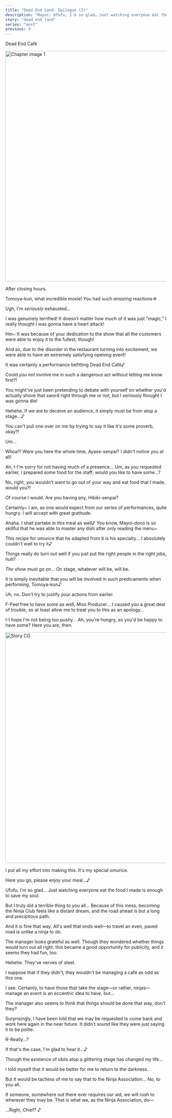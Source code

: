 ```yaml
---
title: "Dead End Land: Epilogue (2)"
description: "Mayoi: Ufufu, I'm so glad… Just watching everyone eat the food I made is enough to save my soul."
story: "dead_end_land"
series: "enst"
previous: 8
---
```


<Season s="Summer"/>

<Location>Dead End Café</Location>

<Image src="/img/tl/dead_end_land/9/1.jpg" alt="Chapter image 1" layout="responsive" width="1560" height="720" quality="100" />

<Narration>After closing hours.</Narration>

<Bubble character="Wataru">

Tomoya-kun, what incredible moxie! You had such _amazing_ reactions&NoBreak;☆

</Bubble>

<Bubble character="Tomoya">

Ugh, I'm _seriously_ exhausted...

I was genuinely terrified! It doesn't matter how much of it was just "magic," I really thought I was gonna have a heart attack!

</Bubble>

<Bubble character="Wataru">

Hm\~ It was because of your dedication to the show that all the customers were able to enjoy it to the fullest, though!

And so, due to the disorder in the restaurant turning into excitement, we were able to have an extremely satisfying opening event!

It was certainly a performance befitting Dead End Café&NoBreak;♪

</Bubble>

<Bubble character="Tomoya">

Could you _not_ involve me in such a dangerous act without letting me know first?!

You might've just been pretending to debate with yourself on whether you'd actually shove that sword right through me or not, but I seriously thought I was gonna die!

</Bubble>

<Bubble character="Wataru">

Hehehe. If we are to deceive an audience, it simply must be from atop a stage...&NoBreak;♪

</Bubble>

<Bubble character="Tomoya">

You can't pull one over on me by trying to say it like it's some proverb, okay?!

</Bubble>

<Bubble character="Mayoi">

Um...

</Bubble>

<Bubble character="Tomoya">

Whoa?! Were you here the whole time, Ayase-senpai? I didn't notice you at all!

</Bubble>

<Bubble character="Mayoi">

Ah, I-I'm sorry for not having much of a presence... Um, as you requested earlier, I prepared some food for the staff; would you like to have some...?

No, right, you wouldn't want to go out of your way and eat food that _I_ made, would you?!

</Bubble>

<Bubble character="Tomoya">

Of course I would. Are you having any, Hibiki-senpai?

</Bubble>

<Bubble character="Wataru">

Certainly\~ I am, as one would expect from our series of performances, quite hungry. I will accept with great gratitude.

</Bubble>

<Bubble character="Shinobu">

Ahaha. I shall partake in this meal as well&NoBreak;♪ You know, Mayoi-dono is so skillful that he was able to master any dish after only reading the menu\~

This recipe for omurice that he adapted from it is his specialty... I absolutely couldn't wait to try it&NoBreak;♪

</Bubble>

<Bubble character="Tomoya">

Things really do turn out well if you just put the right people in the right jobs, huh?

</Bubble>

<Bubble character="Wataru">

_The show must go on..._ On stage, whatever will be, will be.

It is simply inevitable that you will be involved in such predicaments when performing, Tomoya-kun&NoBreak;♪

</Bubble>

<Bubble character="Tomoya">

Uh, no. Don't try to justify your actions from earlier.

</Bubble>

<Bubble character="Mayoi">

F-Feel free to have some as well, Miss Producer... I caused you a great deal of trouble, so at least allow me to treat you to this as an apology...

I-I hope I'm not being too pushy... Ah, you're hungry, so you'd be happy to have some? Here you are, then.

</Bubble>

<Image src="/img/tl/dead_end_land/assets/card_still_full1_2484_normal.webp" alt="Story CG" layout="responsive" width="1560" height="720" quality="100" />

<Bubble character="Mayoi">

I put all my effort into making this. It's my special omurice.

Here you go, please enjoy your meal...&NoBreak;♪

Ufufu, I'm so glad... Just watching everyone eat the food I made is enough to save my soul.

But I truly did a terrible thing to you all... Because of this mess, becoming the Ninja Club feels like a distant dream, and the road ahead is but a long and precipitous path.

</Bubble>

<Bubble character="Shinobu">

And it is fine that way. All's well that ends well—to travel an even, paved road is unlike a ninja to do.

The manager looks grateful as well. Though they wondered whether things would turn out all right, this became a good opportunity for publicity, and it seems they had fun, too.

</Bubble>

<Bubble character="Wataru">

Hehehe. They've nerves of steel.

I suppose that if they didn't, they wouldn't be managing a café as odd as this one.

</Bubble>

<Bubble character="Shinobu">

I see. Certainly, to have those that take the stage—or rather, ninjas—manage an event is an eccentric idea to have, but...

The manager also seems to think that things should be done that way, don't they?

Surprisingly, I have been told that we may be requested to come back and work here again in the near future. It didn't sound like they were just saying it to be polite.

</Bubble>

<Bubble character="Mayoi">

R-Really...?

If that's the case, I'm glad to hear it...&NoBreak;♪

Though the existence of idols atop a glittering stage has changed my life...

I told myself that it would be better for me to return to the darkness.

But it would be tactless of me to say that to the Ninja Association… No, to you all.

If someone, somewhere out there ever requires our aid, we will rush to wherever they may be. That is what we, as the Ninja Association, do&NoBreak;—

...Right, Chief?&nbsp;♪

</Bubble>

<Credits tl="[Whisper](https://whisperscrawls.dreamwidth.org)" tlc="[Holi](https://holistar.dreamwidth.org)" qc="[haranami](https://twitter.com/haranami_)" />
